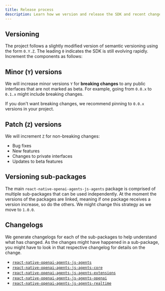 ```yaml
---
title: Release process
description: Learn how we version and release the SDK and recent changes.
---
```


## Versioning

The project follows a slightly modified version of semantic versioning using the form `0.Y.Z`. The leading `0` indicates the SDK is still evolving rapidly. Increment the components as follows:

## Minor (`Y`) versions

We will increase minor versions `Y` for **breaking changes** to any public interfaces that are not marked as beta. For example, going from `0.0.x` to `0.1.x` might include breaking changes.

If you don't want breaking changes, we recommend pinning to `0.0.x` versions in your project.

## Patch (`Z`) versions

We will increment `Z` for non-breaking changes:

- Bug fixes
- New features
- Changes to private interfaces
- Updates to beta features

## Versioning sub-packages

The main `react-native-openai-agents-js-agents` package is comprised of multiple sub-packages that can be used independently. At the moment the versions of the packages are linked, meaning if one package receives a version increase, so do the others. We might change this strategy as we move to `1.0.0`.

## Changelogs

We generate changelogs for each of the sub-packages to help understand what has changed. As the changes might have happened in a sub-package, you might have to look in that respective changelog for details on the change.

- [`react-native-openai-agents-js-agents`](https://github.com/openai/openai-agents-js/blob/main/packages/agents/CHANGELOG.md)
- [`react-native-openai-agents-js-agents-core`](https://github.com/openai/openai-agents-js/blob/main/packages/agents-core/CHANGELOG.md)
- [`react-native-openai-agents-js-agents-extensions`](https://github.com/openai/openai-agents-js/blob/main/packages/agents-extensions/CHANGELOG.md)
- [`react-native-openai-agents-js-agents-openai`](https://github.com/openai/openai-agents-js/blob/main/packages/agents-openai/CHANGELOG.md)
- [`react-native-openai-agents-js-agents-realtime`](https://github.com/openai/openai-agents-js/blob/main/packages/agents-realtime/CHANGELOG.md)
